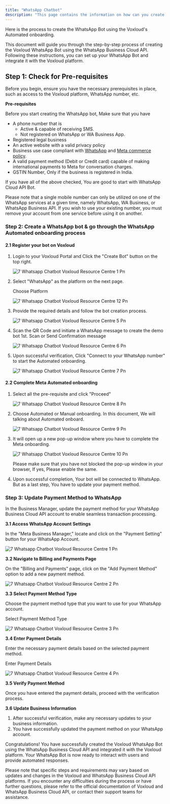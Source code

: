 ```yaml
---
title: "WhatsApp Chatbot"
description: "This page contains the information on how can you create the WhatsApp chatbot for your business. "
---
```


Here is the process to create the WhatsApp Bot using the  Voxloud's Automated onboarding.

This document will guide you through the step-by-step process of creating the  Voxloud WhatsApp Bot using the WhatsApp Business Cloud API. Following these instructions, you can set up your WhatsApp Bot and integrate it with the  Voxloud platform.

## **Step 1: Check for Pre-requisites**

Before you begin, ensure you have the necessary prerequisites in place, such as access to the  Voxloud platform, WhatsApp number, etc.

**Pre-requisites**

Before you start creating the WhatsApp bot, Make sure that you have

- A phone number that is
  - Active & capable of receiving SMS.
  - Not registered on WhatsApp or WA Business App.
- Registered legal business
- An active website with a valid privacy policy
- Business use case compliant with [WhatsApp](https://www.whatsapp.com/legal/commerce-policy) and [Meta commerce policy](https://www.facebook.com/policies_center/commerce/).
- A valid payment method (Debit or Credit card) capable of making international payments to Meta for conversation charges.
- GSTIN Number, Only if the business is registered in India.

If you have all of the above checked, You are good to start with WhatsApp Cloud API Bot.

<Note>
  Please note that a single mobile number can only be utilized on one of the WhatsApp services at a given time, namely WhatsApp, WA Business, or WhatsApp Business API. If you wish to use your existing number, you must remove your account from one service before using it on another.
</Note>

### **Step 2: Create a WhatsApp bot & go through the WhatsApp Automated onboarding process**

#### **2.1 Register your bot on  Voxloud**

1. Login to your  Voxloud Portal and Click the "Create Bot" button on the top right.

   ![7 Whatsapp Chatbot  Voxloud Resource Centre 1 Pn](/images/how-botpenguin-works/create-newchatbot/7.whatsapp_chatbot__Voxloud_resource_centre-11.png)
2. Select "WhatsApp" as the platform on the next page.

   Choose Platform

   ![7 Whatsapp Chatbot  Voxloud Resource Centre 12 Pn](/images/how-botpenguin-works/create-newchatbot/7.whatsapp_chatbot__Voxloud_resource_centre-12.png)
3. Provide the required details and follow the bot creation process.

   ![7 Whatsapp Chatbot  Voxloud Resource Centre 5 Pn](/images/how-botpenguin-works/create-newchatbot/7.whatsapp_chatbot__Voxloud_resource_centre-5.png)
4. Scan the QR Code and initiate a WhatsApp message to create the demo bot 1st. Scan or Send Confirmation message

   ![7 Whatsapp Chatbot  Voxloud Resource Centre 6 Pn](/images/how-botpenguin-works/create-newchatbot/7.whatsapp_chatbot__Voxloud_resource_centre-6.png)
5. Upon successful verification, Click "Connect to your WhatsApp number" to start the Automated onboarding.

   ![7 Whatsapp Chatbot  Voxloud Resource Centre 7 Pn](/images/how-botpenguin-works/create-newchatbot/7.whatsapp_chatbot__Voxloud_resource_centre-7.png)

#### **2.2 Complete Meta Automated onboarding**

1. Select all the pre-requisite and click "Proceed"

   ![7 Whatsapp Chatbot  Voxloud Resource Centre 8 Pn](/images/how-botpenguin-works/create-newchatbot/7.whatsapp_chatbot__Voxloud_resource_centre-8.png)
2. Choose Automated or Manual onboarding. In this document, We will talking about Automated onboard.

   ![7 Whatsapp Chatbot  Voxloud Resource Centre 9 Pn](/images/how-botpenguin-works/create-newchatbot/7.whatsapp_chatbot__Voxloud_resource_centre-9.png)
3. It will open up a new pop-up window where you have to complete the Meta onboarding.

   ![7 Whatsapp Chatbot  Voxloud Resource Centre 10 Pn](/images/how-botpenguin-works/create-newchatbot/7.whatsapp_chatbot__Voxloud_resource_centre-10.png)

   <Note>
     Please make sure that you have not blocked the pop-up window in your browser, If yes, Please enable the same.
   </Note>
4. Upon successful completion, Your bot will be connected to WhatsApp. But as a last step, You have to update your payment method.

### **Step 3: Update Payment Method to WhatsApp**

In the Business Manager, update the payment method for your WhatsApp Business Cloud API account to enable seamless transaction processing.

**3.1 Access WhatsApp Account Settings**

In the "Meta Business Manager," locate and click on the "Payment Setting" button for your WhatsApp Account.

![7 Whatsapp Chatbot  Voxloud Resource Centre 1 Pn](/images/how-botpenguin-works/create-newchatbot/7.whatsapp_chatbot__Voxloud_resource_centre-1.png)

**3.2 Navigate to Billing and Payments Page**

On the "Billing and Payments" page, click on the "Add Payment Method" option to add a new payment method.

![7 Whatsapp Chatbot  Voxloud Resource Centre 2 Pn](/images/how-botpenguin-works/create-newchatbot/7.whatsapp_chatbot__Voxloud_resource_centre-2.png)

**3.3 Select Payment Method Type**

Choose the payment method type that you want to use for your WhatsApp account.

Select Payment Method Type

![7 Whatsapp Chatbot  Voxloud Resource Centre 3 Pn](/images/how-botpenguin-works/create-newchatbot/7.whatsapp_chatbot__Voxloud_resource_centre-3.png)

**3.4 Enter Payment Details**

Enter the necessary payment details based on the selected payment method.

Enter Payment Details

![7 Whatsapp Chatbot  Voxloud Resource Centre 4 Pn](/images/how-botpenguin-works/create-newchatbot/7.whatsapp_chatbot__Voxloud_resource_centre-4.png)

**3.5 Verify Payment Method**

Once you have entered the payment details, proceed with the verification process.

**3.6 Update Business Information**

1. After successful verification, make any necessary updates to your business information.
2. You have successfully updated the payment method on your WhatsApp account.

Congratulations\! You have successfully created the  Voxloud WhatsApp Bot using the WhatsApp Business Cloud API and integrated it with the  Voxloud platform. Your WhatsApp Bot is now ready to interact with users and provide automated responses.

<Info>
  Please note that specific steps and requirements may vary based on updates and changes in the  Voxloud and WhatsApp Business Cloud API platforms. If you encounter any difficulties during the process or have further questions, please refer to the official documentation of  Voxloud and WhatsApp Business Cloud API, or contact their support teams for assistance.
</Info>
